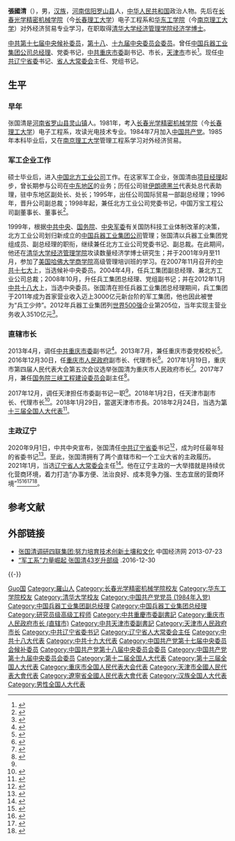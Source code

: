 {{Infobox_officeholder
| name = 張國清
| image name = 
| width = 200px
| caption = 
| now1 = {{中华人民共和国国徽}}[[辽宁省人民代表大会常务委员会|辽宁省人民代表大会常务委员会]]主任
| term_start1 = 2021年1月30日
| predecessor1 = [[陈求发|陈求发]]
| now = {{CPC}}[[中国共产党辽宁省委员会|辽宁省委员会]]书记
| term_start = 2020年9月1日
| term_end = 
| deputy = [[刘宁_(1962年)|刘宁]]{{to}}[[李乐成|李乐成]]（副书记兼省长）
| general_secretary = [[习近平|习近平]]
| predecessor = [[陈求发|陈求发]]
| successor = 
| now2 = {{中华人民共和国国徽}}[[天津市人民政府|天津市人民政府]][[天津市市長列表|市長]]
| term_start2 = 2018年1月2日
| term_end2 = 2020年9月3日
| secretary2 = [[李鸿忠|李鸿忠]]
| predecessor2 = [[王东峰|王东峰]]
| successor2 = [[廖国勋|廖国勋]]
| now3 = {{中华人民共和国国徽}}[[重庆市人民政府|重庆市人民政府]][[重慶市市長列表|市長]]
| term_start3 = 2016年12月30日
| term_end3 = 2018年1月2日
| secretary3 = [[孙政才|孙政才]]{{to}}[[陈敏尔|陈敏尔]]
| predecessor3 = [[黄奇帆|黄奇帆]]
| successor3 = [[唐良智|唐良智]]
| sex = 
| different name = 
| date of birth = {{birth date and age|1964|8|13}}
| place of birth = {{PRC}}[[河南省|河南省]][[罗山县|罗山县]][[灵山镇_(罗山县)|灵山镇]]高寨村杨畈
| date of death = 
| place of death = 
| native place = [[河南省|河南]][[罗山县|羅山]]
| party = {{CPC}}
| spouse = 
| relatives = 
| educate = *[[长春理工大学|長春光學精密機械學院]]電子工程系学士
*[[南京理工大学|南京理工大学]]對外經濟貿易專業硕士
*[[清华大学经济管理学院|清华大学经济管理学院]]經濟學博士
*[[哈佛商学院|哈佛大学商学院]]高级管理培训班研修
| past = 
| work = 
}}

'''張國清'''（{{bd|1964年|8月|catIdx=Z张}}），男，[[汉族|汉族]]，[[河南省|河南]][[信阳市|信阳]][[罗山县|罗山县]]人，[[中华人民共和国|中华人民共和国]]政治人物。先后在[[长春光学精密机械学院|长春光学精密机械学院]]（今[[长春理工大学|长春理工大学]]）电子工程系和[[华东工学院|华东工学院]]（今[[南京理工大学|南京理工大学]]）对外经济贸易专业学习，在职取得[[清华大学经济管理学院|清华大学经济管理学院]][[经济学|经济学]][[博士|博士]]。

[[中国共产党第十七届中央委员会候补委员列表|中共第十七届中央候补委员]]，[[中国共产党第十八届中央委员会委员列表|第十八]]、[[中国共产党第十九届中央委员会委员列表|十九届中央委员会委员]]。曾任[[中国兵器工业集团|中国兵器工业集团公司]][[总经理|总经理]]、党委书记，[[中国共产党重庆市委员会|中共重庆市委]]副书记、市长，[[天津市|天津市]]市长<ref name="zgq">{{Cite web|title=张国清任天津市委副书记|url=http://renshi.people.com.cn/n1/2017/1231/c139617-29737843.html|accessdate=2018-01-01|date=2017-12-31|publisher=人民网|archive-url=https://web.archive.org/web/20191024171940/http://renshi.people.com.cn/n1/2017/1231/c139617-29737843.html|archive-date=2019-10-24|dead-url=no}}</ref>。现任[[中国共产党辽宁省委员会|中共辽宁省委]]书记、[[辽宁省人民代表大会常务委员会|省人大常委会]]主任、党组书记。

== 生平 ==
=== 早年 ===
张国清是[[河南省|河南省]][[罗山县|罗山县]][[灵山镇_(罗山县)|灵山镇]]人。1981年，考入[[长春光学精密机械学院|长春光学精密机械学院]]（今[[长春理工大学|长春理工大学]]）电子工程系，攻读光电技术专业。1984年7月加入[[中国共产党|中国共产党]]。1985年本科毕业后，又在[[南京理工大学|南京理工大学]]管理工程系学习对外经济贸易。

=== 军工企业工作 ===
硕士毕业后，进入[[中国北方工业|中国北方工业公司]]工作。在这家军工企业，张国清由[[项目经理|项目经理]]起步，曾长期参与公司在[[中东地区|中东地区]]的业务；历任公司驻[[伊朗|伊朗]][[德黑兰|德黑兰]]代表处总代表助理，驻中东地区副处长、处长；1995年，出任公司国际贸易一部副总经理；1996年，晋升公司副总裁；1998年起，兼任北方工业公司党委书记，中国万宝工程公司副董事长、董事长<ref>{{Cite web|title=张国清-人物频道|url=http://renwu.hexun.com/figure_498.shtml|accessdate=2017-05-08|publisher=和讯网|archiveurl=https://web.archive.org/web/20150421035857/http://renwu.hexun.com/figure_498.shtml|archivedate=2015-04-21|dead-url=yes}}</ref>。

1999年，根据[[中国共产党中央委员会|中共中央]]、[[中华人民共和国国务院|国务院]]、[[中央军事委员会|中央军委]]有关国防科技工业体制改革的决策，北方工业公司划归新成立的[[中国兵器工业集团|中国兵器工业集团公司]]管理；张国清以兵器工业集团党组成员、副总经理的职衔，继续兼任北方工业公司党委书记、副总裁。在此期间，他还在[[清华大学经济管理学院|清华大学经济管理学院]]攻读数量经济学博士研究生；并于2001年9月至11月，参加了[[美国|美国]][[哈佛商学院|哈佛大学商学院]]高级管理培训班的学习。在2007年11月召开的[[中国共产党第十七次全国代表大会|中共十七大]]上，当选候补中央委员。2004年4月，任兵工集团副总经理、兼北方工业公司总裁；2008年10月，升任兵工集团总经理、党组副书记；并在2012年11月[[中国共产党第十八次全国代表大会|中共十八大]]上，当选中央委员。张国清在担任兵器工业集团总经理期间，兵工集团于2011年成为首家营业收入迈上3000亿元新台阶的军工集团，他也因此被誉为“兵工少帅”。2012年兵器工业集团列[[世界500强|世界500强]]企业第205位，当年实现主营业务收入3510亿元<ref>{{cite web|title=黄奇帆卸任重庆市长 入渝15载近几年GDP增速3连冠|url=http://news.163.com/16/1230/10/C9HE0ATS0001875N.html|accessdate=2018-01-04|date=2016-12-30|publisher=每日经济新闻|archive-url=https://web.archive.org/web/20191024171940/http://news.163.com/16/1230/10/C9HE0ATS0001875N.html|archive-date=2019-10-24|dead-url=no}}</ref>。

=== 直辖市长 ===
2013年4月，调任[[中国共产党重庆市委员会|中共重庆市委]]副书记<ref>{{Cite web|title=张国清接替张轩任重庆市委副书记 马正其不再担任常委|url=http://district.ce.cn/newarea/sddy/201304/24/t20130424_24319938.shtml|accessdate=2018-01-01|date=2013-04-24|publisher=中国经济网|archive-date=2022-01-18|archive-url=https://web.archive.org/web/20220118151240/http://district.ce.cn/newarea/sddy/201304/24/t20130424_24319938.shtml|dead-url=no}}</ref>。2013年7月，兼任重庆市委党校校长<ref>{{cite web|title=张国清兼任重庆市委党校校长|url=http://www.ce.cn/xwzx/gnsz/gdxw/201307/01/t20130701_24527998.shtml|accessdate=2014-06-14|date=2013-07-01|publisher=中国经济网|archiveurl=https://web.archive.org/web/20140714155508/http://www.ce.cn/xwzx/gnsz/gdxw/201307/01/t20130701_24527998.shtml|archivedate=2014-07-14|dead-url=yes}}</ref>。2016年12月30日，任[[重庆市人民政府|重庆市人民政府]]副市长、代理市长<ref>{{Cite web|title=张国清任重庆市代市长 黄奇帆辞去重庆市长职务|url=http://news.xinhuanet.com/renshi/2016-12/30/c_1120219604.htm|accessdate=2017-05-08|date=2016-12-30|publisher=新华网|archive-date=2018-01-02|archive-url=https://web.archive.org/web/20180102013247/http://news.xinhuanet.com/renshi/2016-12/30/c_1120219604.htm|dead-url=no}}</ref>。2017年1月19日，重庆市第四届人民代表大会第五次会议选举张国清为重庆市人民政府市长<ref>{{cite web|title=重庆市四届人大五次会议闭幕 张国清当选市长|url=http://www.fj.chinanews.com/news/2017/2017-01-19/372010.shtml|accessdate=2018-01-01|date=2017-01-19|publisher=重庆日报网|archive-date=2020-07-04|archive-url=https://web.archive.org/web/20200704043534/http://www.fj.chinanews.com/news/2017/2017-01-19/372010.shtml|dead-url=yes}}</ref>。2017年7月，兼任[[国务院三峡工程建设委员会|国务院三峡工程建设委员会]]副主任<ref>{{cite web|title=何立峰、王晓东、张国清任国务院三峡工程建设委员会副主任|url=http://edu.qq.com/a/20170710/049366.htm|accessdate=2018-01-01|date=2017-07-10|publisher=澎湃新闻|archive-date=2022-01-18|archive-url=https://web.archive.org/web/20220118151311/https://edu.qq.com/a/20170710/049366.htm|dead-url=no}}</ref>。

2017年12月，调任天津担任市委副书记一职<ref name="zgq" />。2018年1月2日，任天津市副市长、代理市长<ref>{{cite web|title=张国清任天津副市长、代理市长 景俊海任吉林代省长|url=http://finance.ifeng.com/a/20180102/15898623_0.shtml|accessdate=2018-01-02|date=2018-01-02|publisher=凤凰网|archive-date=2022-01-18|archive-url=https://web.archive.org/web/20220118151353/https://finance.ifeng.com/a/20180102/15898623_0.shtml|dead-url=no}}</ref>。2018年1月29日，當選天津市市長。2018年2月24日，当选为[[第十三届全国人民代表大会代表名单|第十三届全国人大代表]]<ref>{{Cite web|title=（受权发布）中华人民共和国第十三届全国人民代表大会代表名单|url=http://www.chinanews.com/gn/2018/02-25/8453959.shtml|accessdate=2021-02-13|work=中新网|archive-url=https://web.archive.org/web/20180227031724/http://www.chinanews.com/gn/2018/02-25/8453959.shtml|archive-date=2018-02-27|dead-url=no}}</ref>。

=== 主政辽宁 ===
2020年9月1日，中共中央宣布，张国清任[[中国共产党辽宁省委员会|中共辽宁省委]]书记<ref>{{cite web|title=辽宁浙江省委主要负责同志职务调整|url=http://www.xinhuanet.com/renshi/2020-09/01/c_1126439447.htm|accessdate=2020-09-01|date=2020-09-01|publisher=新华网|archive-url=https://web.archive.org/web/20200917142623/http://www.xinhuanet.com/renshi/2020-09/01/c_1126439447.htm|archive-date=2020-09-17|dead-url=no}}</ref>，成为时任最年轻的省委书记<ref>{{Cite web|title=两位“军工系”同日晋升！他成了全国最年轻省委书记|url=https://news.sina.com.cn/c/2020-09-01/doc-iivhuipp1932895.shtml|accessdate=2020-09-29|date=2020-09-01|publisher=新浪|archive-date=2022-01-18|archive-url=https://web.archive.org/web/20220118151440/https://news.sina.com.cn/c/2020-09-01/doc-iivhuipp1932895.shtml|dead-url=no}}</ref>。至此，张国清拥有了两个直辖市和一个工业大省的主政履历。2021年1月，当选[[辽宁省人大常委会|辽宁省人大常委会]]主任<ref>{{Cite web|title=张国清当选辽宁省人大常委会主任|url=http://district.ce.cn/newarea/sddy/202101/30/t20210130_36275700.shtml|accessdate=2021-01-30|date=2021-01-30|work=中国经济网|archive-date=2022-01-18|archive-url=https://web.archive.org/web/20220118151452/http://district.ce.cn/newarea/sddy/202101/30/t20210130_36275700.shtml|dead-url=no}}</ref>。他在辽宁主政的一大举措就是持续优化营商环境，着力打造“办事方便、法治良好、成本竞争力强、生态宜居的营商环境”<ref>{{Cite web|title=张国清到沈阳就“十四五”规划编制工作进行调研座谈|url=http://www.ln.gov.cn/ywdt/jrln/ttxw/202009/t20200915_3971976.html|access-date=2021-09-16|work=辽宁省人民政府|archive-url=https://web.archive.org/web/20210916160649/http://www.ln.gov.cn/ywdt/jrln/ttxw/202009/t20200915_3971976.html|archive-date=2021-09-16|dead-url=no}}</ref><ref>{{Cite web|title=辽宁省委书记：以优化营商环境为基础全面深化改革 打造数字辽宁、智造强省|url=https://news.cnstock.com/industry,rdjj-202011-4617546.htm|access-date=2021-09-16|work=上海证券报·中国证券网|archive-url=https://web.archive.org/web/20210916155931/https://news.cnstock.com/industry,rdjj-202011-4617546.htm|archive-date=2021-09-16|dead-url=no}}</ref><ref>{{Cite web|title=辽宁人大：驰而不息打造营商环境“金”字招牌|url=http://www.npc.gov.cn/npc/c30834/202105/08642831590548c79544dfda94dd18ca.shtml|access-date=2021-09-16|work=中国人大网|archive-url=https://web.archive.org/web/20210916112954/http://www.npc.gov.cn/npc/c30834/202105/08642831590548c79544dfda94dd18ca.shtml|archive-date=2021-09-16|dead-url=no}}</ref><ref>{{Cite web|title=辽宁全省优化营商环境推进会召开 张国清讲话 刘宁主持 周波出席|url=http://liaoning.nen.com.cn/network/liaoningnews/lnshizhengnews/2021/08/13/280583724150560664.shtml|access-date=2021-09-16|work=东北新闻网|archive-url=https://web.archive.org/web/20210916112550/http://liaoning.nen.com.cn/network/liaoningnews/lnshizhengnews/2021/08/13/280583724150560664.shtml|archive-date=2021-09-16|dead-url=no}}</ref>。

== 参考文献 ==
{{Reflist|2}}

== 外部链接 ==
* [http://district.ce.cn/newarea/roll/201307/23/t20130723_1161685.shtml 张国清调研四联集团:努力培育技术创新土壤和文化] {{Wayback|url=http://district.ce.cn/newarea/roll/201307/23/t20130723_1161685.shtml |date=20220118151540 }} 中国经济网 2013-07-23
* [http://china.dwnews.com/news/2016-12-30/59791277.html “军工系”力量崛起 张国清43岁升部级] {{Wayback|url=http://china.dwnews.com/news/2016-12-30/59791277.html |date=20170101170007 }}.2016-12-30

{{-}}
{{start box}}
{{s-ppo|cpc}}
{{s-before|[[陈求发|陈求发]]}}
{{s-title|[[中国共产党辽宁省委员会|中国共产党辽宁省委员会]]书记|2020年9月－}}
{{s-inc}}
{{s-before|[[张轩|张　轩]]}}
{{s-title|[[中国共产党重庆市委员会|中国共产党重庆市委员会]]专职副书记|2013年4月－2016年12月}}
{{s-after|[[唐良智|唐良智]]}}
{{s-gov|prc}}
{{s-before|[[王东峰|王东峰]]}}
{{s-title|[[天津市人民政府|天津市人民政府]][[天津市市长列表|市长]]|2018年1月－2020年9月}}
{{s-after|[[廖国勋|廖国勋]]}}
{{s-before|[[黃奇帆|黃奇帆]]}}
{{s-title|[[重庆市人民政府|重庆市人民政府]][[重慶市市長列表|市长]]|2016年12月－2018年1月}}
{{s-after|[[唐良智|唐良智]]}}
{{s-par|prc-lpc}}
{{s-before|[[陈求发|陈求发]]}}
{{s-title|[[辽宁省人民代表大会常务委员会|辽宁省人民代表大会常务委员会]]主任|2021年1月－}}
{{s-inc}}
{{s-bus}}
{{s-before|[[马之庚|马之庚]]}}
{{s-title|[[中国兵器工业集团|中国兵器工业集团公司]][[总经理|总经理]]|2008年10月－2013年4月}}
{{s-after|[[尹家绪|尹家绪]]<br>（主持工作）}}
{{end box}}

{{中华人民共和国省级行政区党务主官}}
{{辽宁省领导人}}
{{中华人民共和国辽宁省正职领导人|nocat}}
{{中华人民共和国天津市正职领导人|nocat}}
{{中华人民共和国重庆市正职领导人|nocat}}
{{天津市市长}}
{{重庆市市长}}

{{Authority control}}

{{DEFAULTSORT:Zhang张}}
[[Category:张姓|Guo国]]
[[Category:羅山人|Category:羅山人]]
[[Category:长春光学精密机械学院校友|Category:长春光学精密机械学院校友]]
[[Category:华东工学院校友|Category:华东工学院校友]]
[[Category:清华大学校友|Category:清华大学校友]]
[[Category:中国共产党党员_(1984年入党)|Category:中国共产党党员 (1984年入党)]]
[[Category:中国兵器工业集团副总经理|Category:中国兵器工业集团副总经理]]
[[Category:中国兵器工业集团总经理|Category:中国兵器工业集团总经理]]
[[Category:研究员级高级工程师|Category:研究员级高级工程师]]
[[Category:中共重慶市委副書記|Category:中共重慶市委副書記]]
[[Category:重庆市人民政府市长_(直辖市)|Category:重庆市人民政府市长 (直辖市)]]
[[Category:中共天津市委副書記|Category:中共天津市委副書記]]
[[Category:天津市人民政府市长|Category:天津市人民政府市长]]
[[Category:中共辽宁省委书记|Category:中共辽宁省委书记]]
[[Category:辽宁省人大常委会主任|Category:辽宁省人大常委会主任]]
[[Category:中共十八大代表|Category:中共十八大代表]]
[[Category:中共十九大代表|Category:中共十九大代表]]
[[Category:中国共产党第十七届中央委员会候补委员|Category:中国共产党第十七届中央委员会候补委员]]
[[Category:中国共产党第十八届中央委员会委员|Category:中国共产党第十八届中央委员会委员]]
[[Category:中国共产党第十九届中央委员会委员|Category:中国共产党第十九届中央委员会委员]]
[[Category:第十二届全国人大代表|Category:第十二届全国人大代表]]
[[Category:第十三届全国人大代表|Category:第十三届全国人大代表]]
[[Category:重庆市全国人民代表大会代表|Category:重庆市全国人民代表大会代表]]
[[Category:天津市全國人民代表大會代表|Category:天津市全國人民代表大會代表]]
[[Category:遼寧省全國人民代表大會代表|Category:遼寧省全國人民代表大會代表]]
[[Category:汉族全国人大代表|Category:汉族全国人大代表]]
[[Category:男性全国人大代表|Category:男性全国人大代表]]